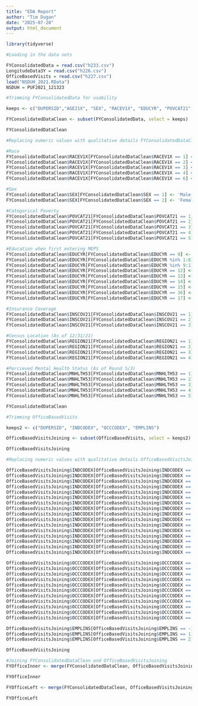 ---
title: "EDA Report"
author: "Tim Dugan"
date: "2025-07-28"
output: html_document
---

```{r setup, include=FALSE}
library(tidyverse)
```

```{r}
#Loading in the data sets

FYConsolidatedData = read.csv("h233.csv")
LongitudeData3Y = read.csv("h226.csv")
OfficeBasedVisits = read.csv("h227.csv")
load("NSDUH_2021.RData")
NSDUH = PUF2021_121323
```

```{r}
#Trimming FYConsolidatedData for usability

keeps <- c("DUPERSID","AGE21X", "SEX", "RACEV1X", "EDUCYR", "POVCAT21", "TTLP21X", "INSCOV21", "REGION21", "MNHLTH53","PERWT21F")

FYConsolidatedDataClean <- subset(FYConsolidatedData, select = keeps)

FYConsolidatedDataClean
```

```{r}
#Replacing numeric values with qualitative details FYConsolidatedDataClean

#Race
FYConsolidatedDataClean$RACEV1X[FYConsolidatedDataClean$RACEV1X == 1] <- 'White'
FYConsolidatedDataClean$RACEV1X[FYConsolidatedDataClean$RACEV1X == 2] <- 'Black'
FYConsolidatedDataClean$RACEV1X[FYConsolidatedDataClean$RACEV1X == 3] <- 'Amer Indian/Alaska Native'
FYConsolidatedDataClean$RACEV1X[FYConsolidatedDataClean$RACEV1X == 4] <- 'Asian/Natv Hawaiian/Pacfc Isl'
FYConsolidatedDataClean$RACEV1X[FYConsolidatedDataClean$RACEV1X == 6] <- 'Multiple Races Reported'

#Sex
FYConsolidatedDataClean$SEX[FYConsolidatedDataClean$SEX == 1] <- 'Male'
FYConsolidatedDataClean$SEX[FYConsolidatedDataClean$SEX == 2] <- 'Female'

#Categorical Poverty
FYConsolidatedDataClean$POVCAT21[FYConsolidatedDataClean$POVCAT21 == 1] <- 'Poor/Negative'
FYConsolidatedDataClean$POVCAT21[FYConsolidatedDataClean$POVCAT21 == 2] <- 'Near Poor'
FYConsolidatedDataClean$POVCAT21[FYConsolidatedDataClean$POVCAT21 == 3] <- 'Low Income'
FYConsolidatedDataClean$POVCAT21[FYConsolidatedDataClean$POVCAT21 == 4] <- 'Middle Income'
FYConsolidatedDataClean$POVCAT21[FYConsolidatedDataClean$POVCAT21 == 5] <- 'High Income'

#Education when first entering MEPS
FYConsolidatedDataClean$EDUCYR[FYConsolidatedDataClean$EDUCYR == 0] <- 'No School/Kindergarten'
FYConsolidatedDataClean$EDUCYR[FYConsolidatedDataClean$EDUCYR %in% 1:8] <- 'Elementary Grades'
FYConsolidatedDataClean$EDUCYR[FYConsolidatedDataClean$EDUCYR %in% 9:11] <- 'HighSchool Grades 9-11'
FYConsolidatedDataClean$EDUCYR[FYConsolidatedDataClean$EDUCYR == 12] <- 'Grade 12'
FYConsolidatedDataClean$EDUCYR[FYConsolidatedDataClean$EDUCYR == 13] <- '1 Year College'
FYConsolidatedDataClean$EDUCYR[FYConsolidatedDataClean$EDUCYR == 14] <- '2 Years College'
FYConsolidatedDataClean$EDUCYR[FYConsolidatedDataClean$EDUCYR == 15] <- '3 Years College'
FYConsolidatedDataClean$EDUCYR[FYConsolidatedDataClean$EDUCYR == 16] <- '4 Years College'
FYConsolidatedDataClean$EDUCYR[FYConsolidatedDataClean$EDUCYR == 17] <- '5+ Years College'

#Insurance Coverage
FYConsolidatedDataClean$INSCOV21[FYConsolidatedDataClean$INSCOV21 == 1] <- 'Any Private'
FYConsolidatedDataClean$INSCOV21[FYConsolidatedDataClean$INSCOV21 == 2] <- 'Public Only'
FYConsolidatedDataClean$INSCOV21[FYConsolidatedDataClean$INSCOV21 == 3] <- 'Uninsured'

#Census Location (As of 12/31/21)
FYConsolidatedDataClean$REGION21[FYConsolidatedDataClean$REGION21 == 1] <- 'NorthEast'
FYConsolidatedDataClean$REGION21[FYConsolidatedDataClean$REGION21 == 2] <- 'MidWest'
FYConsolidatedDataClean$REGION21[FYConsolidatedDataClean$REGION21 == 3] <- 'South'
FYConsolidatedDataClean$REGION21[FYConsolidatedDataClean$REGION21 == 4] <- 'West'

#Percieved Mental Health Status (As of Round 5/3)
FYConsolidatedDataClean$MNHLTH53[FYConsolidatedDataClean$MNHLTH53 == 1] <- 'Excellent'
FYConsolidatedDataClean$MNHLTH53[FYConsolidatedDataClean$MNHLTH53 == 2] <- 'Very Good'
FYConsolidatedDataClean$MNHLTH53[FYConsolidatedDataClean$MNHLTH53 == 3] <- 'Good'
FYConsolidatedDataClean$MNHLTH53[FYConsolidatedDataClean$MNHLTH53 == 4] <- 'Fair'
FYConsolidatedDataClean$MNHLTH53[FYConsolidatedDataClean$MNHLTH53 == 5] <- 'Poor'

FYConsolidatedDataClean
```

``` {r}
#Trimming OfficeBasedVisits

keeps2 <- c("DUPERSID", "INDCODEX", "OCCCODEX", "EMPLINS")

OfficeBasedVisitsJoining <- subset(OfficeBasedVisits, select = keeps2)

OfficeBasedVisitsJoining
```
```{r}
#Replacing numeric values with qualitative details OfficeBasedVisitsJoining

OfficeBasedVisitsJoining$INDCODEX[OfficeBasedVisitsJoining$INDCODEX == -1] <- 'Inapplicapble'
OfficeBasedVisitsJoining$INDCODEX[OfficeBasedVisitsJoining$INDCODEX == 1] <- 'Natural Resources'
OfficeBasedVisitsJoining$INDCODEX[OfficeBasedVisitsJoining$INDCODEX == 2] <- 'Mining'
OfficeBasedVisitsJoining$INDCODEX[OfficeBasedVisitsJoining$INDCODEX == 3] <- 'Consrtuction'
OfficeBasedVisitsJoining$INDCODEX[OfficeBasedVisitsJoining$INDCODEX == 4] <- 'Manufacturing'
OfficeBasedVisitsJoining$INDCODEX[OfficeBasedVisitsJoining$INDCODEX == 5] <- 'Wholesale & Retail Trade'
OfficeBasedVisitsJoining$INDCODEX[OfficeBasedVisitsJoining$INDCODEX == 6] <- 'Transportation & Utilities'
OfficeBasedVisitsJoining$INDCODEX[OfficeBasedVisitsJoining$INDCODEX == 7] <- 'Information'
OfficeBasedVisitsJoining$INDCODEX[OfficeBasedVisitsJoining$INDCODEX == 8] <- 'Financial Activities'
OfficeBasedVisitsJoining$INDCODEX[OfficeBasedVisitsJoining$INDCODEX == 9] <- 'Professional & Business Services'
OfficeBasedVisitsJoining$INDCODEX[OfficeBasedVisitsJoining$INDCODEX == 10] <- 'Education, Health, & Social Services'
OfficeBasedVisitsJoining$INDCODEX[OfficeBasedVisitsJoining$INDCODEX == 11] <- 'Leisure & Hospitality'
OfficeBasedVisitsJoining$INDCODEX[OfficeBasedVisitsJoining$INDCODEX == 12] <- 'Other Services'
OfficeBasedVisitsJoining$INDCODEX[OfficeBasedVisitsJoining$INDCODEX == 13] <- 'Public Administration'
OfficeBasedVisitsJoining$INDCODEX[OfficeBasedVisitsJoining$INDCODEX == 14] <- 'Military'
OfficeBasedVisitsJoining$INDCODEX[OfficeBasedVisitsJoining$INDCODEX == 15] <- 'Unclassible Industry'

OfficeBasedVisitsJoining$OCCCODEX[OfficeBasedVisitsJoining$OCCCODEX == -1] <- 'Inapplicapble'
OfficeBasedVisitsJoining$OCCCODEX[OfficeBasedVisitsJoining$OCCCODEX == 1] <- 'Management, Business, & Financial Operations'
OfficeBasedVisitsJoining$OCCCODEX[OfficeBasedVisitsJoining$OCCCODEX == 2] <- 'Professional & Related Occupations'
OfficeBasedVisitsJoining$OCCCODEX[OfficeBasedVisitsJoining$OCCCODEX == 3] <- 'Service Occupations'
OfficeBasedVisitsJoining$OCCCODEX[OfficeBasedVisitsJoining$OCCCODEX == 4] <- 'Sales & Related Operations'
OfficeBasedVisitsJoining$OCCCODEX[OfficeBasedVisitsJoining$OCCCODEX == 5] <- 'Office & Administrative Support'
OfficeBasedVisitsJoining$OCCCODEX[OfficeBasedVisitsJoining$OCCCODEX == 6] <- 'Farming, Fishing, & Forestry'
OfficeBasedVisitsJoining$OCCCODEX[OfficeBasedVisitsJoining$OCCCODEX == 7] <- 'Construction, Extraction, & Maintenance'
OfficeBasedVisitsJoining$OCCCODEX[OfficeBasedVisitsJoining$OCCCODEX == 8] <- 'Production, Transportation, & Material Moving'
OfficeBasedVisitsJoining$OCCCODEX[OfficeBasedVisitsJoining$OCCCODEX == 9] <- 'Military Specific Occupations'
OfficeBasedVisitsJoining$OCCCODEX[OfficeBasedVisitsJoining$OCCCODEX == 11] <- 'Unclassible Occupation'

OfficeBasedVisitsJoining$EMPLINS[OfficeBasedVisitsJoining$EMPLINS == -1] <- 'Inapplicapble'
OfficeBasedVisitsJoining$EMPLINS[OfficeBasedVisitsJoining$EMPLINS == 1] <- 'Yes'
OfficeBasedVisitsJoining$EMPLINS[OfficeBasedVisitsJoining$EMPLINS == 2] <- 'No'

OfficeBasedVisitsJoining
```

```{r}
#Joining FYConsolidatedDataClean and OfficeBasedVisitsJoining 
FYOfficeInner <- merge(FYConsolidatedDataClean, OfficeBasedVisitsJoining, by = "DUPERSID")

FYOfficeInner

FYOfficeLeft <- merge(FYConsolidatedDataClean, OfficeBasedVisitsJoining, by = "DUPERSID", all.x = TRUE)

FYOfficeLeft
```
